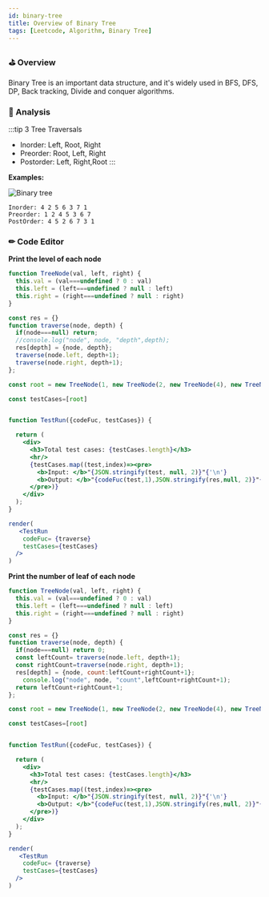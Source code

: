 ```yaml
---
id: binary-tree
title: Overview of Binary Tree 
tags: [Leetcode, Algorithm, Binary Tree]
---
```


### ⛳  Overview

Binary Tree is an important data structure, and it's widely used in BFS, DFS, DP, Back tracking, Divide and conquer algorithms.

### 📃  Analysis
:::tip
 3 Tree Traversals
 - Inorder: Left, Root, Right
 - Preorder: Root, Left, Right
 - Postorder: Left, Right,Root
:::

**Examples:**

![Binary tree](/img/binary-tree.webp)
```
Inorder: 4 2 5 6 3 7 1
Preorder: 1 2 4 5 3 6 7
PostOrder: 4 5 2 6 7 3 1

```


### ✏  Code Editor

**Print the level of each node**

```jsx live noInline
function TreeNode(val, left, right) {
  this.val = (val===undefined ? 0 : val)
  this.left = (left===undefined ? null : left)
  this.right = (right===undefined ? null : right)
}

const res = {}
function traverse(node, depth) {
  if(node===null) return;
  //console.log("node", node, "depth",depth);
  res[depth] = {node, depth};
  traverse(node.left, depth+1);
  traverse(node.right, depth+1);
};

const root = new TreeNode(1, new TreeNode(2, new TreeNode(4), new TreeNode(5)), new TreeNode(3, new TreeNode(6), new TreeNode(7)));

const testCases=[root]


function TestRun({codeFuc, testCases}) {

  return (
    <div>
      <h3>Total test cases: {testCases.length}</h3>
      <hr/>
      {testCases.map((test,index)=><pre>
        <b>Input: </b>"{JSON.stringify(test, null, 2)}"{'\n'}
        <b>Output: </b>"{codeFuc(test,1),JSON.stringify(res,null, 2)}"{'\n'}
      </pre>)}
    </div>
  );
}

render(
   <TestRun
    codeFuc= {traverse}
    testCases={testCases}
  />
)
```



**Print the number of leaf of each node**

```jsx live noInline
function TreeNode(val, left, right) {
  this.val = (val===undefined ? 0 : val)
  this.left = (left===undefined ? null : left)
  this.right = (right===undefined ? null : right)
}

const res = {}
function traverse(node, depth) {
  if(node===null) return 0; 
  const leftCount= traverse(node.left, depth+1);
  const rightCount=traverse(node.right, depth+1);
  res[depth] = {node, count:leftCount+rightCount+1};
    console.log("node", node, "count",leftCount+rightCount+1);
  return leftCount+rightCount+1;
};

const root = new TreeNode(1, new TreeNode(2, new TreeNode(4), new TreeNode(5)), new TreeNode(3, new TreeNode(6), new TreeNode(7)));

const testCases=[root]


function TestRun({codeFuc, testCases}) {

  return (
    <div>
      <h3>Total test cases: {testCases.length}</h3>
      <hr/>
      {testCases.map((test,index)=><pre>
        <b>Input: </b>"{JSON.stringify(test, null, 2)}"{'\n'}
        <b>Output: </b>"{codeFuc(test,1),JSON.stringify(res,null, 2)}"{'\n'}
      </pre>)}
    </div>
  );
}

render(
   <TestRun
    codeFuc= {traverse}
    testCases={testCases}
  />
)
```

